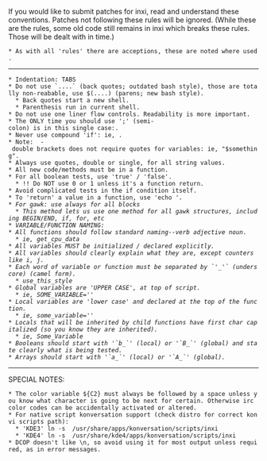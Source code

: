 If you would like to submit patches for inxi, read and understand these conventions.  Patches not following these rules will be ignored.  (While these are the rules, some old code still remains in inxi which breaks these rules.  Those will be dealt with in time.)  
 * As with all 'rules' there are acceptions, these are noted where used.
----
 * Indentation: TABS
 * Do not use `....` (back quotes; outdated bash style), those are totally non-reabable, use $(....) (parens; new bash style).
   * Back quotes start a new shell.
   * Parenthesis run in current shell.
 * Do not use one liner flow controls. Readability is more important.
 * The ONLY time you should use ';' (semi-colon) is in this single case:{{{ if [[ condition ]];then}}}.
 * Never use compound 'if': ie, {{{if [[ condition ]] && statement}}}.
 * Note: {{{[[ -n $something ]]}}} - double brackets does not require quotes for variables: ie, "$something".
 * Always use quotes, double or single, for all string values.
 * All new code/methods must be in a function.
 * For all boolean tests, use 'true' / 'false'.
   * !! Do NOT use 0 or 1 unless it's a function return. 
 * Avoid complicated tests in the if condition itself.
 * To 'return' a value in a function, use 'echo <var>'.
 * For gawk: use always {{{if ( num_of_cores > 1 ) { hanging { starter }}}for all blocks
   * This method lets us use one method for all gawk structures, including BEGIN/END, if, for, etc
 * VARIABLE/FUNCTION NAMING:
 * All functions should follow standard naming--verb adjective noun. 
   * ie, get_cpu_data
 * All variables MUST be initialized / declared explicitly.
 * All variables should clearly explain what they are, except counters like i, j.
 * Each word of variable or function must be separated by `'_'` (underscore) (camel form).
   * use_this_style
 * Global variables are 'UPPER CASE', at top of script.
   * ie, SOME_VARIABLE=''
 * Local variables are 'lower case' and declared at the top of the function.
   * ie, some_variable=''
 * Locals that will be inherited by child functions have first char capitalized (so you know they are inherited).
   * ie, Some_Variable 
 * Booleans should start with '`b_`' (local) or '`B_`' (global) and state clearly what is being tested.
 * Arrays should start with '`a_`' (local) or '`A_`' (global).
----
SPECIAL NOTES:
 * The color variable ${C2} must always be followed by a space unless you know what character is going to be next for certain. Otherwise irc color codes can be accidentally activated or altered.
 * For native script konversation support (check distro for correct konvi scripts path):
   * 'KDE3' ln -s <path to inxi> /usr/share/apps/konversation/scripts/inxi
   * 'KDE4' ln -s <path to inxi> /usr/share/kde4/apps/konversation/scripts/inxi
 * DCOP doesn't like \n, so avoid using it for most output unless required, as in error messages.